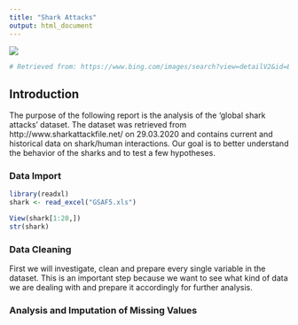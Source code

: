 ```yaml
---
title: "Shark Attacks"
output: html_document
---
```


![](sharkattack picture.png)

```r
# Retrieved from: https://www.bing.com/images/search?view=detailV2&id=EF63E80B990B63015E8D6EED897448BF320E188A&thid=OIP.w_9nO-IKJvbrmAD0cV29XQHaE8&exph=2000&expw=3000&q=shark+attack&selectedindex=7&ajaxhist=0&vt=0&adlt=demote&shtp=GetUrl&shid=af3c16a6-a20c-4cf2-aaed-3cb63afa935e&shtk=RG8gU2hhcmtzIFJlYWxseSBOb3QgTGlrZSBIb3cgSHVtYW5zIFRhc3RlPw%3D%3D&shdk=QXVmIEJpbmcgdm9uIHd3dy50b2RheWlmb3VuZG91dC5jb20gZ2VmdW5kZW4%3D&shhk=TKN%2FYQ3smG9emFvtZPDaFmhe39V9NgOF0fnLL%2Fvqo6c%3D&form=EX0023&shth=OSH.n%252FGuSuLF53reEEGSp9ZQfQ
```


## Introduction

The purpose of the following report is the analysis of the 'global shark attacks' dataset. The dataset was retrieved from http://www.sharkattackfile.net/ on 29.03.2020 and contains current and historical data on shark/human interactions. Our goal is to better understand the behavior of the sharks and to test a few hypotheses.

### Data Import

```r
library(readxl)
shark <- read_excel("GSAF5.xls")

View(shark[1:20,])
str(shark)
```

### Data Cleaning

First we will investigate, clean and prepare every single variable in the dataset. This is an important step because we want to see what kind of data we are dealing with and prepare it accordingly for further analysis.




### Analysis and Imputation of Missing Values
